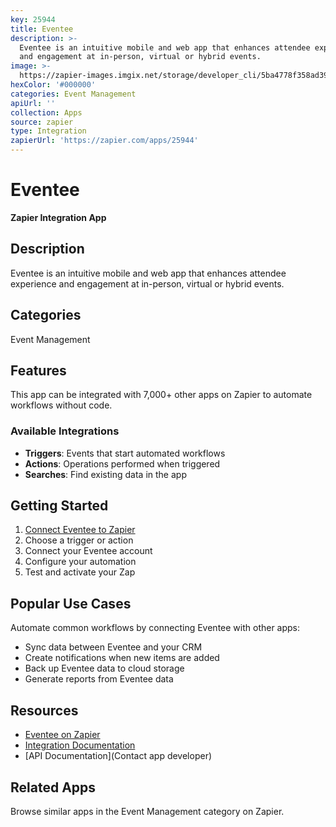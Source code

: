 ```yaml
---
key: 25944
title: Eventee
description: >-
  Eventee is an intuitive mobile and web app that enhances attendee experience
  and engagement at in-person, virtual or hybrid events.
image: >-
  https://zapier-images.imgix.net/storage/developer_cli/5ba4778f358ad39d751537a14ecd112c.png?auto=format%2Ccompress&ixlib=python-3.0.0&q=50
hexColor: '#000000'
categories: Event Management
apiUrl: ''
collection: Apps
source: zapier
type: Integration
zapierUrl: 'https://zapier.com/apps/25944'
---
```

# Eventee

**Zapier Integration App**

## Description

Eventee is an intuitive mobile and web app that enhances attendee experience and engagement at in-person, virtual or hybrid events.

## Categories

Event Management

## Features

This app can be integrated with 7,000+ other apps on Zapier to automate workflows without code.

### Available Integrations

- **Triggers**: Events that start automated workflows
- **Actions**: Operations performed when triggered
- **Searches**: Find existing data in the app

## Getting Started

1. [Connect Eventee to Zapier](https://zapier.com/apps/25944)
2. Choose a trigger or action
3. Connect your Eventee account
4. Configure your automation
5. Test and activate your Zap

## Popular Use Cases

Automate common workflows by connecting Eventee with other apps:

- Sync data between Eventee and your CRM
- Create notifications when new items are added
- Back up Eventee data to cloud storage
- Generate reports from Eventee data

## Resources

- [Eventee on Zapier](https://zapier.com/apps/25944)
- [Integration Documentation](https://zapier.com/apps/25944/integrations)
- [API Documentation](Contact app developer)

## Related Apps

Browse similar apps in the Event Management category on Zapier.
